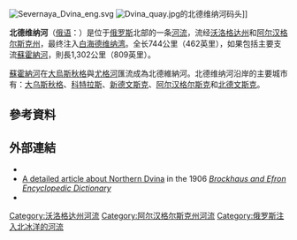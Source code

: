 {{Coord|64|32|00|N|40|29|00|E|display=title|region:RU-ARK_type:river_source:dewiki}}
{{Infobox river
  | name              = 北德維納河<br>{{lang|ru|Се́верная Двина́}}
  | image             = dvina.jpg
  | image_size        = <!--Optional; defaults to 288 px-->
  | image_caption     = 尤格河与苏霍纳河在大乌斯秋格附近汇流为北德维纳河（摄于2001年）
  | source1_location  = [[尤格河|尤格河]]、[[苏霍纳河|苏霍纳河]]
  | mouth_location    = [[德维纳湾|德维纳湾]]
  | subdivision_type1 = 国家
  | subdivision_name1 = [[俄罗斯|俄罗斯]]
  | length            = {{convert|744|km|mi|0|abbr=on}}
  | source1_elevation = 
  | mouth_elevation   = {{convert|0|m|ft|abbr=on}}
  | discharge1_avg    = {{convert|3332|m3/s|cuft/s|abbr=on}}<ref>{{Cite web |url=http://www.grdc.sr.unh.edu/html/Polygons/P6970250.html |title=Dvina – Ust-Pinega<!-- Bot generated title --> |accessdate=2020-04-01 |archive-date=2016-03-03 |archive-url=https://web.archive.org/web/20160303193335/http://www.grdc.sr.unh.edu/html/Polygons/P6970250.html |dead-url=no }}</ref>
  | basin_size        = {{convert|357052|km2|mi2}}
}}
[[File:Severnaya_Dvina_eng.svg|thumb]]
[[Image:Dvina_quay.jpg|thumb]]的北德维纳河码头]]

'''北德维纳河'''（[[俄语|俄语]]：'''{{lang|ru|Се́верная Двина́}}'''）是位于[[俄罗斯|俄罗斯]]北部的一条[[河流|河流]]，流经[[沃洛格达州|沃洛格达州]]和[[阿尔汉格尔斯克州|阿尔汉格尔斯克州]]，最终注入[[白海|白海]][[德维纳湾|德维纳湾]]。全长744公里（462英里），如果包括主要支流[[蘇霍納河|蘇霍納河]]，則長1,302公里（809英里）。

[[蘇霍納河|蘇霍納河]]在[[大烏斯秋格|大烏斯秋格]]與[[尤格河|尤格河]]匯流成為北德維納河。北德维纳河沿岸的主要城市有：[[大乌斯秋格|大乌斯秋格]]、[[科特拉斯|科特拉斯]]、[[新德文斯克|新德文斯克]]、[[阿尔汉格尔斯克|阿尔汉格尔斯克]]和[[北德文斯克|北德文斯克]]。

==參考資料==
{{reflist}}

==外部連結==
{{commons category|Severnaya Dvina River}}
* {{cite book|title=Северная Двина|url=http://bse.sci-lib.com/article100524.html|publisher=Great Soviet Encyclopedia|access-date=2020-04-01|archive-date=2019-12-11|archive-url=https://web.archive.org/web/20191211120333/http://bse.sci-lib.com/article100524.html|dead-url=yes}}
*[http://www.vehi.net/brokgauz/all/091/91948.shtml A detailed article about Northern Dvina]{{Wayback|url=http://www.vehi.net/brokgauz/all/091/91948.shtml |date=20200118165035 }} in the 1906 ''[[Brockhaus_and_Efron_Encyclopedic_Dictionary|Brockhaus and Efron Encyclopedic Dictionary]]'' <!--Public domain, hence may be translateed/incorporated here, bearing in mind possible outdated and anachronic info. -->
* {{GVR|158634}}

{{russia-geo-stub}}

{{Authority control}}
[[Category:沃洛格达州河流|Category:沃洛格达州河流]]
[[Category:阿尔汉格尔斯克州河流|Category:阿尔汉格尔斯克州河流]]
[[Category:俄罗斯注入北冰洋的河流|Category:俄罗斯注入北冰洋的河流]]